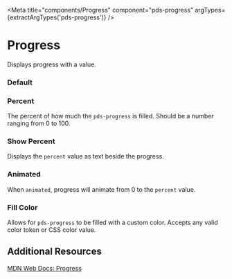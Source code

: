 


<Meta
  title="components/Progress"
  component="pds-progress"
  argTypes={extractArgTypes('pds-progress')}
/>

# Progress

Displays progress with a value.

<ArgsTable of="pds-progress" />

### Default

<Story story={stories.Default} />

<Canvas>
  <pds-progress component-id="default" label="Default"></pds-progress>
</Canvas>

### Percent

<Story story={stories.Percent} />

The percent of how much the `pds-progress` is filled. Should be a number ranging from 0 to 100.

<Canvas>
  <pds-progress component-id="percent" label="percent" percent="25"></pds-progress>
</Canvas>

### Show Percent

<Story story={stories.showPercent} />

Displays the `percent` value as text beside the progress.

<Canvas>
  <pds-progress component-id="show-percent" label="Show percent" percent="50" show-percent></pds-progress>
</Canvas>

### Animated

<Story story={stories.Animated} />

When `animated`, progress will animate from 0 to the `percent` value.

<Canvas>
  <pds-progress component-id="animated" label="Animated " percent="75" animated></pds-progress>
</Canvas>

### Fill Color

<Story story={stories.fillColor} />

Allows for `pds-progress` to be filled with a custom color. Accepts any valid color token or CSS color value.

<Canvas>
  <pds-progress component-id="fillcolor" label="Fill color" percent="95" fill-color="#86D5BC"></pds-progress>
</Canvas>

## Additional Resources

[MDN Web Docs: Progress](https://developer.mozilla.org/en-US/docs/Web/HTML/Element/progress)
